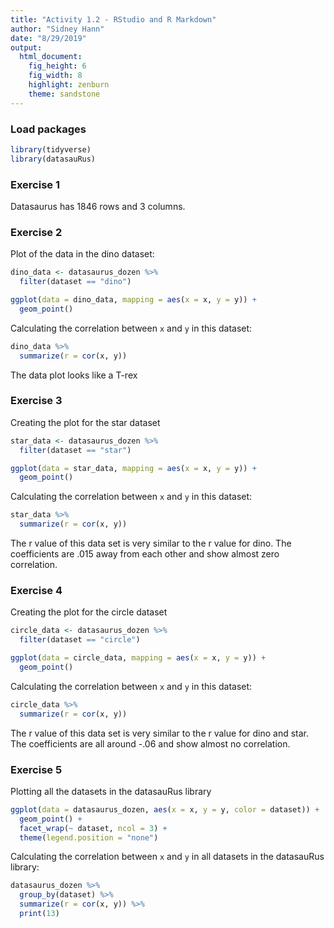 ```yaml
---
title: "Activity 1.2 - RStudio and R Markdown"
author: "Sidney Hann"
date: "8/29/2019"
output: 
  html_document: 
    fig_height: 6
    fig_width: 8
    highlight: zenburn
    theme: sandstone
---
```


### Load packages

```r
library(tidyverse) 
library(datasauRus)
```


### Exercise 1

Datasaurus has 1846 rows and 3 columns.

### Exercise 2

Plot of the data in the dino dataset:

```r
dino_data <- datasaurus_dozen %>%
  filter(dataset == "dino")

ggplot(data = dino_data, mapping = aes(x = x, y = y)) +
  geom_point()

```

Calculating the correlation between `x` and `y` in this dataset:

```r
dino_data %>%
  summarize(r = cor(x, y))
```

The data plot looks like a T-rex

### Exercise 3

Creating the plot for the star dataset

```r
star_data <- datasaurus_dozen %>%
  filter(dataset == "star")

ggplot(data = star_data, mapping = aes(x = x, y = y)) +
  geom_point()
```

Calculating the correlation between `x` and `y` in this dataset:

```r
star_data %>%
  summarize(r = cor(x, y))
```

The r value of this data set is very similar to the r value for dino. The coefficients are .015 away from each other and show almost zero correlation.

### Exercise 4

Creating the plot for the circle dataset

```r
circle_data <- datasaurus_dozen %>%
  filter(dataset == "circle")

ggplot(data = circle_data, mapping = aes(x = x, y = y)) +
  geom_point()
```

Calculating the correlation between `x` and `y` in this dataset:

```r
circle_data %>%
  summarize(r = cor(x, y))
```

The r value of this data set is very similar to the r value for dino and star. The coefficients are all around -.06 and show almost no correlation.

### Exercise 5

Plotting all the datasets in the datasauRus library

```r
ggplot(data = datasaurus_dozen, aes(x = x, y = y, color = dataset)) +
  geom_point() +
  facet_wrap(~ dataset, ncol = 3) +
  theme(legend.position = "none")
```

Calculating the correlation between `x` and `y` in all datasets in the datasauRus library:

```r
datasaurus_dozen %>%
  group_by(dataset) %>%
  summarize(r = cor(x, y)) %>%
  print(13)
```